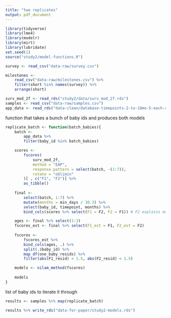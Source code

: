 ```yaml
---
title: "two replicates"
output: pdf_document
---
```


```r
library(tidyverse)
library(lme4)
library(modelr)
library(mirt)
library(lubridate)
set.seed(1)
source("study2/model-functions.R")

survey <- read_csv("data-raw/survey.csv")

milestones <- 
    read_csv("data-raw/milestones.csv") %>% 
    filter(short %in% names(survey)) %>% 
    arrange(short)

surv_mod_2f <- read_rds("study2/data/surv_mod_2f.rds")
samples <- read_csv("data-raw/samples.csv")
app_data <- read_rds("data-clean/database-timepoints-2-to-18mo-5-each-cat-6tp.rds")
```

function that takes a bunch of baby ids and produces both models

```r
replicate_batch <- function(batch_babies){
    batch <- 
        app_data %>% 
        filter(baby_id %in% batch_babies)

    scores <- 
        fscores(
            surv_mod_2f,
            method = "EAP",
            response.pattern = select(batch, -(1:7)),
            rotate = "oblimin"
        )[ , c("F1", "F2")] %>% 
        as_tibble()
    
    final <- 
        select(batch, 1:7) %>% 
        mutate(months = min_days / 30.3) %>% 
        select(baby_id, timepoint, months) %>% 
        bind_cols(scores %>% select(F1 = F2, F2 = F1)) # F2 explains more variance so swap names

    ages <- final %>% select(1:3)
    fscores_est <- final %>% select(F1_est = F1, F2_est = F2)
    
    fscores <-
        fscores_est %>%
        bind_cols(ages, .) %>%
        split(.$baby_id) %>%
        map_df(one_baby_resids) %>% 
        filter(abs(F1_resid) < 1.5, abs(F2_resid) < 1.5)

    models <- nilam_method(fscores)
    
    models
}
```

list of baby ids to iterate it through

```r
results <- samples %>% map(replicate_batch)

results %>% write_rds("data-for-paper/study2-models.rds") 
```


